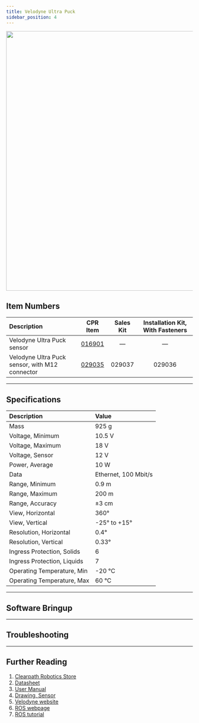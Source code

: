 ```yaml
---
title: Velodyne Ultra Puck
sidebar_position: 4
---
```



<center>
  <img
    src="/img/sensor_images/sensor_velodyne_ultra_puck_1.jpg"
    width="700"
  />
</center>

## Item Numbers

| Description                                    |                         CPR Item                         | Sales Kit | Installation Kit, With Fasteners |
| :--------------------------------------------- | :------------------------------------------------------: | :-------: | :------------------------------: |
| Velodyne Ultra Puck sensor                     | [016901](/assets/pdf/clearpath_robotics_029035-TDS1.pdf) |     —     |                —                 |
| Velodyne Ultra Puck sensor, with M12 connector | [029035](/assets/pdf/clearpath_robotics_029035-TDS1.pdf) |  029037   |              029036              |

---

## Specifications

| Description                 | Value                |
| :-------------------------- | :------------------- |
| Mass                        | 925 g                |
| Voltage, Minimum            | 10.5 V               |
| Voltage, Maximum            | 18 V                 |
| Voltage, Sensor             | 12 V                 |
| Power, Average              | 10 W                 |
| Data                        | Ethernet, 100 Mbit/s |
| Range, Minimum              | 0.9 m                |
| Range, Maximum              | 200 m                |
| Range, Accuracy             | ±3 cm                |
| View, Horizontal            | 360°                 |
| View, Vertical              | -25° to +15°         |
| Resolution, Horizontal      | 0.4°                 |
| Resolution, Vertical        | 0.33°                |
| Ingress Protection, Solids  | 6                    |
| Ingress Protection, Liquids | 7                    |
| Operating Temperature, Min  | -20 °C               |
| Operating Temperature, Max  | 60 °C                |

---

## Software Bringup

<SoftwareBringup />

---

## Troubleshooting

<Support />

---

## Further Reading

1.  [Clearpath Robotics Store](https://store.clearpathrobotics.com/collections/3d-lidar/products/ultra-puck)
2.  [Datasheet](/assets/pdf/clearpath_robotics_029035-TDS1.pdf)
3.  [User Manual](/assets/pdf/clearpath_robotics_029035-TDS2.pdf)
4.  [Drawing, Sensor](/assets/pdf/clearpath_robotics_029035-TDS3.pdf)
5.  [Velodyne website](https://velodynelidar.com/products/ultra-puck/)
6.  [ROS webpage](http://wiki.ros.org/velodyne)
7.  [ROS tutorial](http://wiki.ros.org/velodyne/Tutorials/Getting%20Started%20with%20the%20Velodyne%20VLP16)
